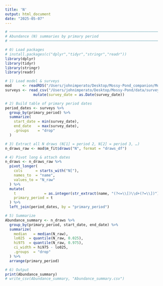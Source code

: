 ```yaml
---
title: 'N'
output: html_document
date: "2025-05-07"
---
```


```r

# ─────────────────────────────────────────────────────────────────────────────
# Abundance (N) summaries by primary period
# ─────────────────────────────────────────────────────────────────────────────

# 0) Load packages
# install.packages(c("dplyr","tidyr","stringr","readr"))
library(dplyr)
library(tidyr)
library(stringr)
library(readr)

# 1) Load model & surveys
mod     <- readRDS("/Users/johnimperato/Desktop/Mossy-Pond_companion/Model_2.0.rds")
surveys <- read_csv("/Users/johnimperato/Desktop/Mossy-Pond/data/survey_MossyPond.csv") %>%
             mutate(survey_date = as.Date(survey_date))

# 2) Build table of primary period dates
period_dates <- surveys %>%
  group_by(primary_period) %>%
  summarize(
    start_date = min(survey_date),
    end_date   = max(survey_date),
    .groups    = "drop"
  )

# 3) Extract all N draws (N[1] = period 2, N[2] = period 3, …)
n_draws_raw <- mod$m_fit$draws("N", format = "draws_df")

# 4) Pivot long & attach dates
n_draws <- n_draws_raw %>%
  pivot_longer(
    cols      = starts_with("N["),
    names_to  = "name",
    values_to = "N_raw"
  ) %>%
  mutate(
    t             = as.integer(str_extract(name, "(?<=\\[)\\d+(?=\\])")),
    primary_period = t
  ) %>%
  left_join(period_dates, by = "primary_period")

# 5) Summarize
Abundance_summary <- n_draws %>%
  group_by(primary_period, start_date, end_date) %>%
  summarize(
    median   = median(N_raw),
    lo025  = quantile(N_raw, 0.025),
    hi975  = quantile(N_raw, 0.975),
    ci_width = hi975 - lo025,
    .groups  = "drop"
  ) %>%
  arrange(primary_period)

# 6) Output
print(Abundance_summary)
# write_csv(Abundance_summary, "Abundance_summary.csv")

```